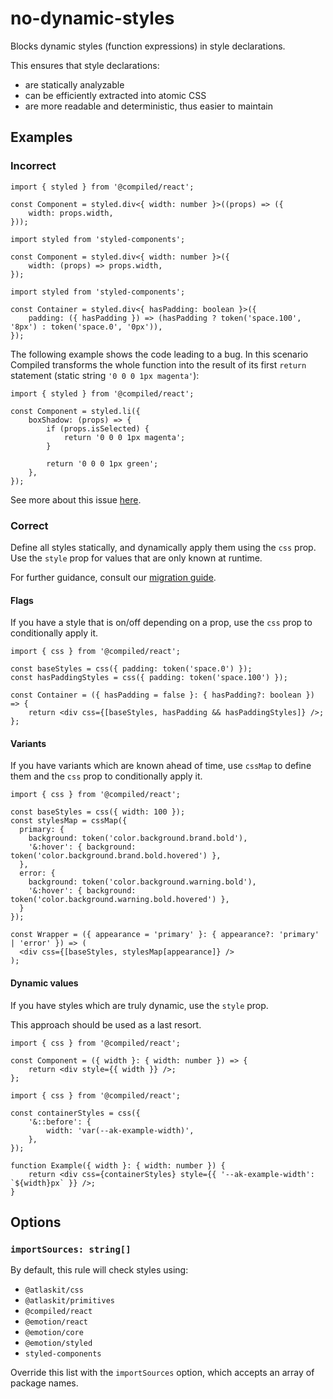 # no-dynamic-styles

Blocks dynamic styles (function expressions) in style declarations.

This ensures that style declarations:

- are statically analyzable
- can be efficiently extracted into atomic CSS
- are more readable and deterministic, thus easier to maintain

## Examples

### Incorrect

```tsx
import { styled } from '@compiled/react';

const Component = styled.div<{ width: number }>((props) => ({
	width: props.width,
}));
```

```tsx
import styled from 'styled-components';

const Component = styled.div<{ width: number }>({
	width: (props) => props.width,
});
```

```tsx
import styled from 'styled-components';

const Container = styled.div<{ hasPadding: boolean }>({
	padding: ({ hasPadding }) => (hasPadding ? token('space.100', '8px') : token('space.0', '0px')),
});
```

The following example shows the code leading to a bug. In this scenario Compiled transforms the
whole function into the result of its first `return` statement (static string
`'0 0 0 1px magenta'`):

```tsx
import { styled } from '@compiled/react';

const Component = styled.li({
	boxShadow: (props) => {
		if (props.isSelected) {
			return '0 0 0 1px magenta';
		}

		return '0 0 0 1px green';
	},
});
```

See more about this issue
[here](https://compiledcssinjs.com/docs/limitations#returning-static-values-from-a-dynamic-property).

### Correct

Define all styles statically, and dynamically apply them using the `css` prop. Use the `style` prop
for values that are only known at runtime.

For further guidance, consult our
[migration guide](https://atlassian.design/components/eslint-plugin-ui-styling-standard/migration-guide).

#### Flags

If you have a style that is on/off depending on a prop, use the `css` prop to conditionally apply
it.

```tsx
import { css } from '@compiled/react';

const baseStyles = css({ padding: token('space.0') });
const hasPaddingStyles = css({ padding: token('space.100') });

const Container = ({ hasPadding = false }: { hasPadding?: boolean }) => {
	return <div css={[baseStyles, hasPadding && hasPaddingStyles]} />;
};
```

#### Variants

If you have variants which are known ahead of time, use `cssMap` to define them and the `css` prop
to conditionally apply it.

```tsx
import { css } from '@compiled/react';

const baseStyles = css({ width: 100 });
const stylesMap = cssMap({
  primary: {
    background: token('color.background.brand.bold'),
    '&:hover': { background: token('color.background.brand.bold.hovered') },
  },
  error: {
    background: token('color.background.warning.bold'),
    '&:hover': { background: token('color.background.warning.bold.hovered') },
  }
});

const Wrapper = ({ appearance = 'primary' }: { appearance?: 'primary' | 'error' }) => (
  <div css={[baseStyles, stylesMap[appearance]} />
);
```

#### Dynamic values

If you have styles which are truly dynamic, use the `style` prop.

This approach should be used as a last resort.

```tsx
import { css } from '@compiled/react';

const Component = ({ width }: { width: number }) => {
	return <div style={{ width }} />;
};
```

```tsx
import { css } from '@compiled/react';

const containerStyles = css({
	'&::before': {
		width: 'var(--ak-example-width)',
	},
});

function Example({ width }: { width: number }) {
	return <div css={containerStyles} style={{ '--ak-example-width': `${width}px` }} />;
}
```

## Options

### `importSources: string[]`

By default, this rule will check styles using:

- `@atlaskit/css`
- `@atlaskit/primitives`
- `@compiled/react`
- `@emotion/react`
- `@emotion/core`
- `@emotion/styled`
- `styled-components`

Override this list with the `importSources` option, which accepts an array of package names.
